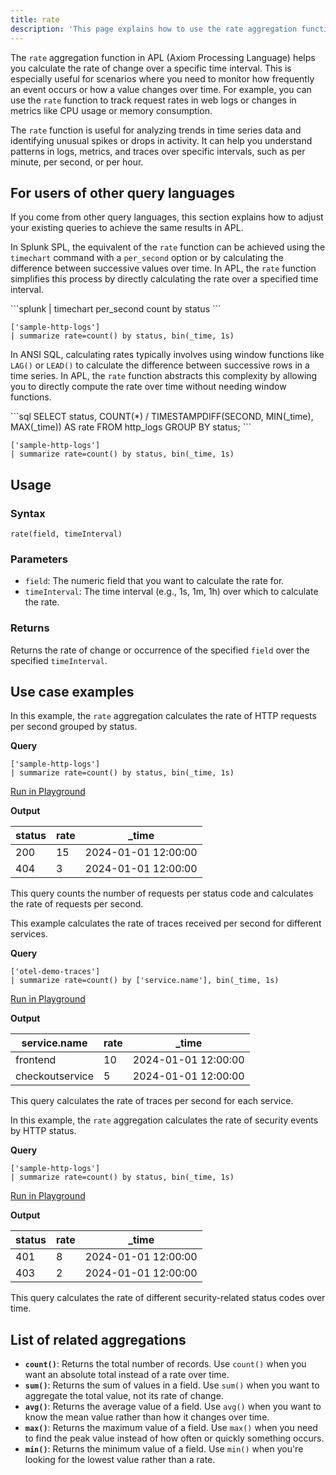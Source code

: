 ```yaml
---
title: rate
description: 'This page explains how to use the rate aggregation function in APL.'
---
```


The `rate` aggregation function in APL (Axiom Processing Language) helps you calculate the rate of change over a specific time interval. This is especially useful for scenarios where you need to monitor how frequently an event occurs or how a value changes over time. For example, you can use the `rate` function to track request rates in web logs or changes in metrics like CPU usage or memory consumption.

The `rate` function is useful for analyzing trends in time series data and identifying unusual spikes or drops in activity. It can help you understand patterns in logs, metrics, and traces over specific intervals, such as per minute, per second, or per hour.

## For users of other query languages

If you come from other query languages, this section explains how to adjust your existing queries to achieve the same results in APL.

<AccordionGroup>
<Accordion title="Splunk SPL users">

In Splunk SPL, the equivalent of the `rate` function can be achieved using the `timechart` command with a `per_second` option or by calculating the difference between successive values over time. In APL, the `rate` function simplifies this process by directly calculating the rate over a specified time interval.

<CodeGroup>
```splunk
| timechart per_second count by status
```

```kusto
['sample-http-logs']
| summarize rate=count() by status, bin(_time, 1s)
```
</CodeGroup>

</Accordion>
<Accordion title="ANSI SQL users">

In ANSI SQL, calculating rates typically involves using window functions like `LAG()` or `LEAD()` to calculate the difference between successive rows in a time series. In APL, the `rate` function abstracts this complexity by allowing you to directly compute the rate over time without needing window functions.

<CodeGroup>
```sql
SELECT status, COUNT(*) / TIMESTAMPDIFF(SECOND, MIN(_time), MAX(_time)) AS rate
FROM http_logs
GROUP BY status;
```

```kusto
['sample-http-logs']
| summarize rate=count() by status, bin(_time, 1s)
```
</CodeGroup>

</Accordion>
</AccordionGroup>

## Usage

### Syntax

```kusto
rate(field, timeInterval)
```

### Parameters

- `field`: The numeric field that you want to calculate the rate for.
- `timeInterval`: The time interval (e.g., 1s, 1m, 1h) over which to calculate the rate.

### Returns

Returns the rate of change or occurrence of the specified `field` over the specified `timeInterval`.

## Use case examples

<Tabs>
<Tab title="Log analysis">

In this example, the `rate` aggregation calculates the rate of HTTP requests per second grouped by status.

**Query**

```kusto
['sample-http-logs']
| summarize rate=count() by status, bin(_time, 1s)
```

[Run in Playground](https://play.axiom.co/axiom-play-qf1k/explorer?initForm=%7B%22apl%22%3A%22%5B%27sample-http-logs%27%5D%20%7C%20summarize%20rate%3Dcount%28%29%20by%20status%2C%20bin%28_time%2C%201s%29%22%7D)

**Output**

| status | rate  | _time              |
|--------|-------|--------------------|
| 200    | 15    | 2024-01-01 12:00:00|
| 404    | 3     | 2024-01-01 12:00:00|

This query counts the number of requests per status code and calculates the rate of requests per second.

</Tab>
<Tab title="OpenTelemetry traces">

This example calculates the rate of traces received per second for different services.

**Query**

```kusto
['otel-demo-traces']
| summarize rate=count() by ['service.name'], bin(_time, 1s)
```

[Run in Playground](https://play.axiom.co/axiom-play-qf1k/explorer?initForm=%7B%22apl%22%3A%22%5B%27otel-demo-traces%27%5D%20%7C%20summarize%20rate%3Dcount%28%29%20by%20%5B%27service.name%27%5D%2C%20bin%28_time%2C%201s%29%22%7D)

**Output**

| service.name         | rate  | _time              |
|----------------------|-------|--------------------|
| frontend             | 10    | 2024-01-01 12:00:00|
| checkoutservice      | 5     | 2024-01-01 12:00:00|

This query calculates the rate of traces per second for each service.

</Tab>
<Tab title="Security logs">

In this example, the `rate` aggregation calculates the rate of security events by HTTP status.

**Query**

```kusto
['sample-http-logs']
| summarize rate=count() by status, bin(_time, 1s)
```

[Run in Playground](https://play.axiom.co/axiom-play-qf1k/explorer?initForm=%7B%22apl%22%3A%22%5B%27sample-http-logs%27%5D%20%7C%20summarize%20rate%3Dcount%28%29%20by%20status%2C%20bin%28_time%2C%201s%29%22%7D)

**Output**

| status | rate  | _time              |
|--------|-------|--------------------|
| 401    | 8     | 2024-01-01 12:00:00|
| 403    | 2     | 2024-01-01 12:00:00|

This query calculates the rate of different security-related status codes over time.

</Tab>
</Tabs>

## List of related aggregations

- **`count()`**: Returns the total number of records. Use `count()` when you want an absolute total instead of a rate over time.
- **`sum()`**: Returns the sum of values in a field. Use `sum()` when you want to aggregate the total value, not its rate of change.
- **`avg()`**: Returns the average value of a field. Use `avg()` when you want to know the mean value rather than how it changes over time.
- **`max()`**: Returns the maximum value of a field. Use `max()` when you need to find the peak value instead of how often or quickly something occurs.
- **`min()`**: Returns the minimum value of a field. Use `min()` when you're looking for the lowest value rather than a rate.